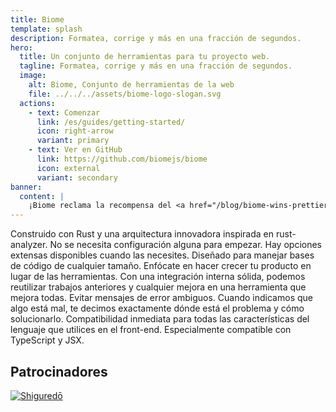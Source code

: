 ```yaml
---
title: Biome
template: splash
description: Formatea, corrige y más en una fracción de segundos.
hero:
  title: Un conjunto de herramientas para tu proyecto web.
  tagline: Formatea, corrige y más en una fracción de segundos.
  image:
    alt: Biome, Conjunto de herramientas de la web
    file: ../../../assets/biome-logo-slogan.svg
  actions:
    - text: Comenzar
      link: /es/guides/getting-started/
      icon: right-arrow
      variant: primary
    - text: Ver en GitHub
      link: https://github.com/biomejs/biome
      icon: external
      variant: secondary
banner:
  content: |
    ¡Biome reclama la recompensa del <a href="/blog/biome-wins-prettier-challenge">desafío de Prettier</a>!
---
```




<CardGrid stagger>
    <Card title="Rapido" icon="rocket">
        Construido con Rust y una arquitectura innovadora inspirada en rust-analyzer.
    </Card>
    <Card title="Sencillo" icon="pencil">
        No se necesita configuración alguna para empezar. Hay opciones extensas disponibles cuando las necesites.
    </Card>
    <Card title="Escalable" icon="random">
        Diseñado para manejar bases de código de cualquier tamaño. Enfócate en hacer crecer tu producto en lugar de las herramientas.
    </Card>
    <Card title="Optimizado" icon="setting">
        Con una integración interna sólida, podemos reutilizar trabajos anteriores y cualquier mejora en una herramienta que mejora todas.
    </Card>
    <Card title="Accionable e informativo" icon="information">
        Evitar mensajes de error ambiguos. Cuando indicamos que algo está mal, te decimos exactamente dónde está el problema y cómo solucionarlo.
    </Card>
    <Card title="Todo incluido" icon="add-document">
        Compatibilidad inmediata para todas las características del lenguaje que utilices en el front-end. Especialmente compatible con TypeScript y JSX.
    </Card>
</CardGrid>


## Patrocinadores

<div class="sponsors">
    <a class="sponsors-row" href="https://shiguredo.jp/" rel="nofollow">
      <img title="Shiguredō" src="https://camo.githubusercontent.com/58b1dd652b0e2bfb67b97b59c2785bd5694dc0e9e8f6ce2a4182eacc35ed1fec/68747470733a2f2f73686967757265646f2e6a702f6f6666696369616c5f73686967757265646f5f6c6f676f2e737667" data-canonical-src="https://shiguredo.jp/official_shiguredo_logo.svg"  />
    </a>
</div>


<Netlify />
